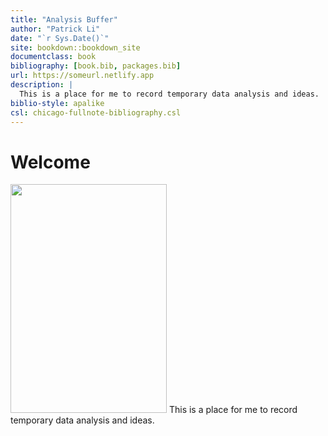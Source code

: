 ```yaml
--- 
title: "Analysis Buffer"
author: "Patrick Li"
date: "`r Sys.Date()`"
site: bookdown::bookdown_site
documentclass: book
bibliography: [book.bib, packages.bib]
url: https://someurl.netlify.app
description: |
  This is a place for me to record temporary data analysis and ideas.
biblio-style: apalike
csl: chicago-fullnote-bibliography.csl
---
```


# Welcome {-}



<a href = "javascript:window.location.reload(true)"><img src="images/cover.jpeg" width="250" height="366" class="cover" /></a> This is a place for me to record temporary data analysis and ideas.

<br>

<br>

<br>

<br>

<br>

<br>

<br>

